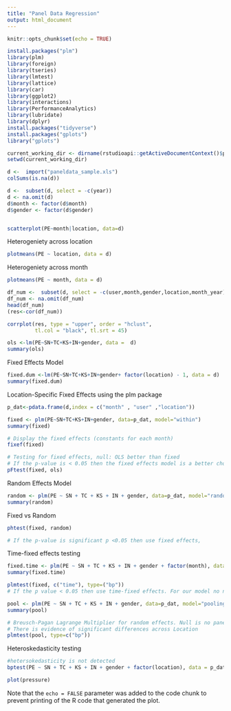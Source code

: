 ---
title: "Panel Data Regression"
output: html_document
---

```{r setup, include=FALSE}
knitr::opts_chunk$set(echo = TRUE)
```

```{r cars}
install.packages("plm")
library(plm)
library(foreign)
library(tseries)
library(lmtest)
library(lattice)
library(car)
library(ggplot2)
library(interactions)
library(PerformanceAnalytics)
library(lubridate)
library(dplyr)
install.packages("tidyverse")
install.packages("gplots")
library("gplots")
```


```{r}
current_working_dir <- dirname(rstudioapi::getActiveDocumentContext()$path)
setwd(current_working_dir)

d <-  import("paneldata_sample.xls")
colSums(is.na(d))

```
```{r}
d <-  subset(d, select = -c(year))
d <- na.omit(d)
d$month <- factor(d$month)
d$gender <- factor(d$gender)


scatterplot(PE~month|location, data=d)

```
Heterogeniety across location
```{r}
plotmeans(PE ~ location, data = d)
```
Heterogeniety across month
```{r}
plotmeans(PE ~ month, data = d)
```

```{r}

df_num <-  subset(d, select = -c(user,month,gender,location,month_year))
df_num <- na.omit(df_num)
head(df_num)
(res<-cor(df_num))

corrplot(res, type = "upper", order = "hclust", 
         tl.col = "black", tl.srt = 45)
```
```{r}
ols <-lm(PE~SN+TC+KS+IN+gender, data =  d)
summary(ols)

```
Fixed Effects Model
```{r}
fixed.dum <-lm(PE~SN+TC+KS+IN+gender+ factor(location) - 1, data = d)
summary(fixed.dum)

```
Location-Specific Fixed Effects using the plm package
```{r}
p_dat<-pdata.frame(d,index = c("month" , "user" ,"location"))

fixed <- plm(PE~SN+TC+KS+IN+gender, data=p_dat, model="within")
summary(fixed)
```
```{r}
# Display the fixed effects (constants for each month)
fixef(fixed)

```
```{r}
# Testing for fixed effects, null: OLS better than fixed
# If the p-value is < 0.05 then the fixed effects model is a better choice
pFtest(fixed, ols)

```
Random Effects Model
```{r}

random <- plm(PE ~ SN + TC + KS + IN + gender, data=p_dat, model="random")
summary(random)
```
Fixed vs Random
```{r}
phtest(fixed, random)

# If the p-value is significant p <0.05 then use fixed effects,
```
Time-fixed effects testing
```{r}
fixed.time <- plm(PE ~ SN + TC + KS + IN + gender + factor(month), data=p_dat, model="within")
summary(fixed.time)

```
```{r}
plmtest(fixed, c("time"), type=("bp"))
# If the p value < 0.05 then use time-fixed effects. For our model no need to use time-fixed effects.

```
```{r}
pool <- plm(PE ~ SN + TC + KS + IN + gender, data=p_dat, model="pooling")
summary(pool)

```
```{r}
# Breusch-Pagan Lagrange Multiplier for random effects. Null is no panel effect (i.e. OLS better).
# There is evidence of significant differences across Location
plmtest(pool, type=c("bp"))
```
Heteroskedasticity testing
```{r}
#hetersokedasticity is not detected
bptest(PE ~ SN + TC + KS + IN + gender + factor(location), data = p_dat, studentize=F)
```


```{r pressure, echo=FALSE}
plot(pressure)
```

Note that the `echo = FALSE` parameter was added to the code chunk to prevent printing of the R code that generated the plot.
